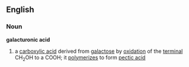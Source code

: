 ==English==
===Noun===
'''galacturonic acid'''
#{{chemistry}} a [[carboxylic acid]] derived from [[galactose]] by [[oxidation]] of the [[terminal]] CH<sub>2</sub>OH to a COOH; it [[polymerize]]s to form [[pectic acid]]